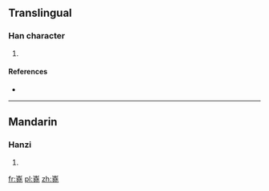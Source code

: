 ==Translingual==

===Han character===
{{Han char|rn=46|rad=山|as=12|sn=15|four=|canj=山土土山 (UGGU), X山土土山 (XUGGU)}}

# {{defn|Han|sort=山12}}

====References====
* {{Han ref|kx=0320.131|dkj=08492|dj=0620.170|hdz=10796.080|uh=5DA4|ud=23972}}

----

==Mandarin==

===Hanzi===
{{cmn-hanzi|pin=[[yáo]] ([[yao2]])|wg=yao<sup>2</sup>}}

# {{defn|Mandarin|sort=山12}}

[[fr:嶤]]
[[pl:嶤]]
[[zh:嶤]]